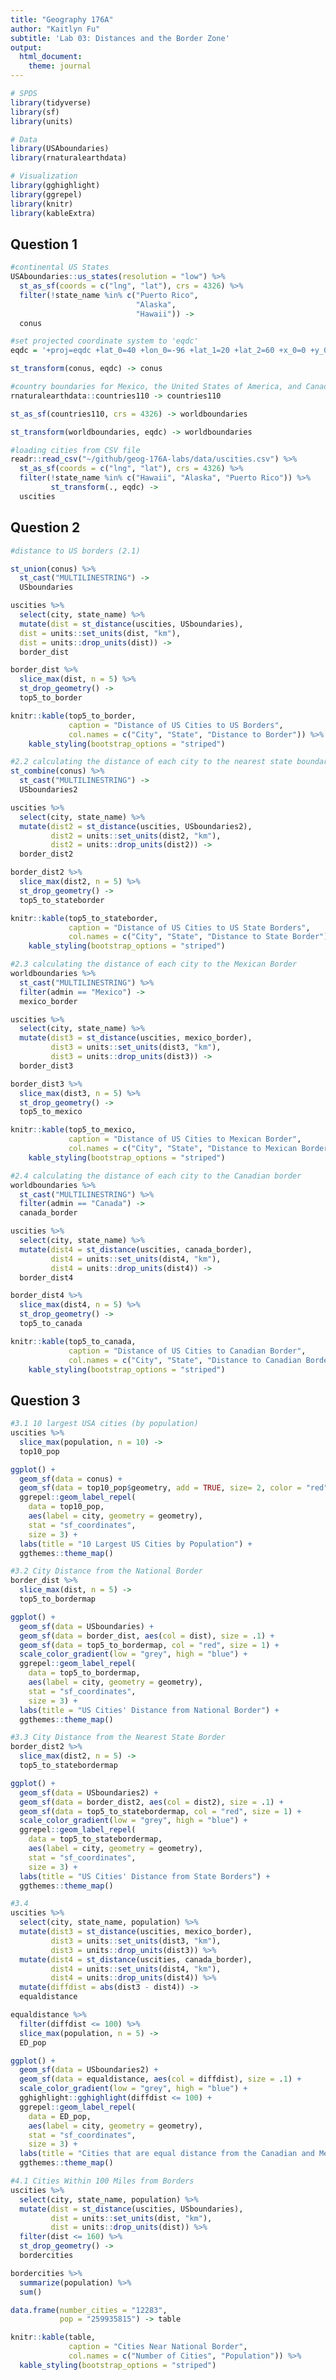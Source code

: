 ```yaml
---
title: "Geography 176A"
author: "Kaitlyn Fu"
subtitle: 'Lab 03: Distances and the Border Zone'
output:
  html_document:
    theme: journal
---
```


```r
# SPDS
library(tidyverse)
library(sf)
library(units)

# Data
library(USAboundaries)
library(rnaturalearthdata)

# Visualization
library(gghighlight)
library(ggrepel)
library(knitr)
library(kableExtra)
```

## Question 1 
```r
#continental US States
USAboundaries::us_states(resolution = "low") %>%
  st_as_sf(coords = c("lng", "lat"), crs = 4326) %>%
  filter(!state_name %in% c("Puerto Rico",
                            "Alaska",
                            "Hawaii")) ->
  conus

#set projected coordinate system to 'eqdc'
eqdc = '+proj=eqdc +lat_0=40 +lon_0=-96 +lat_1=20 +lat_2=60 +x_0=0 +y_0=0 +datum=NAD83 +units=m +no_defs'

st_transform(conus, eqdc) -> conus
```
```r
#country boundaries for Mexico, the United States of America, and Canada
rnaturalearthdata::countries110 -> countries110

st_as_sf(countries110, crs = 4326) -> worldboundaries

st_transform(worldboundaries, eqdc) -> worldboundaries
```

```r
#loading cities from CSV file 
readr::read_csv("~/github/geog-176A-labs/data/uscities.csv") %>%
  st_as_sf(coords = c("lng", "lat"), crs = 4326) %>%
  filter(!state_name %in% c("Hawaii", "Alaska", "Puerto Rico")) %>%
         st_transform(., eqdc) ->
  uscities
```

## Question 2
```r
#distance to US borders (2.1)

st_union(conus) %>%
  st_cast("MULTILINESTRING") ->
  USboundaries

uscities %>%
  select(city, state_name) %>%
  mutate(dist = st_distance(uscities, USboundaries),
  dist = units::set_units(dist, "km"),
  dist = units::drop_units(dist)) ->
  border_dist

border_dist %>%
  slice_max(dist, n = 5) %>%
  st_drop_geometry() ->
  top5_to_border

knitr::kable(top5_to_border,
             caption = "Distance of US Cities to US Borders",
             col.names = c("City", "State", "Distance to Border")) %>%
    kable_styling(bootstrap_options = "striped")
```

```r
#2.2 calculating the distance of each city to the nearest state boundary
st_combine(conus) %>%
  st_cast("MULTILINESTRING") ->
  USboundaries2

uscities %>%
  select(city, state_name) %>%
  mutate(dist2 = st_distance(uscities, USboundaries2),
         dist2 = units::set_units(dist2, "km"),
         dist2 = units::drop_units(dist2)) ->
  border_dist2

border_dist2 %>%
  slice_max(dist2, n = 5) %>%
  st_drop_geometry() ->
  top5_to_stateborder

knitr::kable(top5_to_stateborder,
             caption = "Distance of US Cities to US State Borders",
             col.names = c("City", "State", "Distance to State Border")) %>%
    kable_styling(bootstrap_options = "striped")
```

```r
#2.3 calculating the distance of each city to the Mexican Border
worldboundaries %>%
  st_cast("MULTILINESTRING") %>%
  filter(admin == "Mexico") ->
  mexico_border

uscities %>%
  select(city, state_name) %>%
  mutate(dist3 = st_distance(uscities, mexico_border),
         dist3 = units::set_units(dist3, "km"),
         dist3 = units::drop_units(dist3)) ->
  border_dist3

border_dist3 %>%
  slice_max(dist3, n = 5) %>%
  st_drop_geometry() ->
  top5_to_mexico

knitr::kable(top5_to_mexico,
             caption = "Distance of US Cities to Mexican Border",
             col.names = c("City", "State", "Distance to Mexican Border")) %>%
    kable_styling(bootstrap_options = "striped")
```

```r
#2.4 calculating the distance of each city to the Canadian border
worldboundaries %>%
  st_cast("MULTILINESTRING") %>%
  filter(admin == "Canada") ->
  canada_border

uscities %>%
  select(city, state_name) %>%
  mutate(dist4 = st_distance(uscities, canada_border),
         dist4 = units::set_units(dist4, "km"),
         dist4 = units::drop_units(dist4)) ->
  border_dist4

border_dist4 %>%
  slice_max(dist4, n = 5) %>%
  st_drop_geometry() ->
  top5_to_canada

knitr::kable(top5_to_canada,
             caption = "Distance of US Cities to Canadian Border",
             col.names = c("City", "State", "Distance to Canadian Border")) %>%
    kable_styling(bootstrap_options = "striped")
```

## Question 3
```r
#3.1 10 largest USA cities (by population)
uscities %>%
  slice_max(population, n = 10) ->
  top10_pop

ggplot() +
  geom_sf(data = conus) +
  geom_sf(data = top10_pop$geometry, add = TRUE, size= 2, color = "red") +
  ggrepel::geom_label_repel(
    data = top10_pop,
    aes(label = city, geometry = geometry),
    stat = "sf_coordinates",
    size = 3) +
  labs(title = "10 Largest US Cities by Population") +
  ggthemes::theme_map() 
```

```r
#3.2 City Distance from the National Border
border_dist %>%
  slice_max(dist, n = 5) ->
  top5_to_bordermap

ggplot() +
  geom_sf(data = USboundaries) +
  geom_sf(data = border_dist, aes(col = dist), size = .1) +
  geom_sf(data = top5_to_bordermap, col = "red", size = 1) +
  scale_color_gradient(low = "grey", high = "blue") +
  ggrepel::geom_label_repel(
    data = top5_to_bordermap,
    aes(label = city, geometry = geometry),
    stat = "sf_coordinates",
    size = 3) +
  labs(title = "US Cities' Distance from National Border") +
  ggthemes::theme_map()
```

```r
#3.3 City Distance from the Nearest State Border
border_dist2 %>%
  slice_max(dist2, n = 5) ->
  top5_to_statebordermap

ggplot() +
  geom_sf(data = USboundaries2) +
  geom_sf(data = border_dist2, aes(col = dist2), size = .1) +
  geom_sf(data = top5_to_statebordermap, col = "red", size = 1) +
  scale_color_gradient(low = "grey", high = "blue") +
  ggrepel::geom_label_repel(
    data = top5_to_statebordermap,
    aes(label = city, geometry = geometry),
    stat = "sf_coordinates",
    size = 3) + 
  labs(title = "US Cities' Distance from State Borders") +
  ggthemes::theme_map()
```

```r
#3.4
uscities %>%
  select(city, state_name, population) %>%
  mutate(dist3 = st_distance(uscities, mexico_border),
         dist3 = units::set_units(dist3, "km"),
         dist3 = units::drop_units(dist3)) %>%
  mutate(dist4 = st_distance(uscities, canada_border),
         dist4 = units::set_units(dist4, "km"),
         dist4 = units::drop_units(dist4)) %>%
  mutate(diffdist = abs(dist3 - dist4)) ->
  equaldistance

equaldistance %>% 
  filter(diffdist <= 100) %>%
  slice_max(population, n = 5) ->
  ED_pop

ggplot() +
  geom_sf(data = USboundaries2) +
  geom_sf(data = equaldistance, aes(col = diffdist), size = .1) +
  scale_color_gradient(low = "grey", high = "blue") +
  gghighlight::gghighlight(diffdist <= 100) +
  ggrepel::geom_label_repel(
    data = ED_pop,
    aes(label = city, geometry = geometry),
    stat = "sf_coordinates",
    size = 3) +
  labs(title = "Cities that are equal distance from the Canadian and Mexican border ± 100 km") +
  ggthemes::theme_map()
```

```r
#4.1 Cities Within 100 Miles from Borders
uscities %>%
  select(city, state_name, population) %>%
  mutate(dist = st_distance(uscities, USboundaries),
         dist = units::set_units(dist, "km"),
         dist = units::drop_units(dist)) %>%
  filter(dist <= 160) %>%
  st_drop_geometry() ->
  bordercities

bordercities %>%
  summarize(population) %>%
  sum()

data.frame(number_cities = "12283",
           pop = "259935815") -> table

knitr::kable(table,
             caption = "Cities Near National Border",
             col.names = c("Number of Cities", "Population")) %>%
  kable_styling(bootstrap_options = "striped")
```

